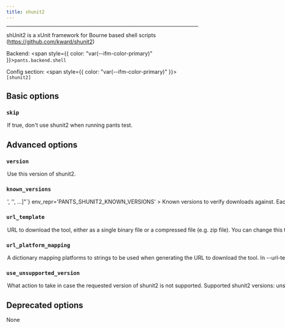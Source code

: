 ```yaml
---
title: shunit2
---
```



---

shUnit2 is a xUnit framework for Bourne based shell scripts (https://github.com/kward/shunit2)

Backend: <span style={{ color: "var(--ifm-color-primary)" }}>`pants.backend.shell`</span>

Config section: <span style={{ color: "var(--ifm-color-primary)" }}>`[shunit2]`</span>

## Basic options

<span className={styles.options}>

### `skip`

<Option
  cli_repr='--[no-]shunit2-skip'
  env_repr='PANTS_SHUNIT2_SKIP'
  default_repr='False'
>
  

If true, don't use shunit2 when running `pants test`.

</Option>


## Advanced options

### `version`

<Option
  cli_repr='--shunit2-version=<str>'
  env_repr='PANTS_SHUNIT2_VERSION'
  default_repr='b9102bb763cc603b3115ed30a5648bf950548097'
>
  

Use this version of shunit2.

</Option>


### `known_versions`

<Option
  cli_repr={`--shunit2-known-versions="['<str>', '<str>', ...]"`}
  env_repr='PANTS_SHUNIT2_KNOWN_VERSIONS'
>
  

Known versions to verify downloads against.

Each element is a pipe-separated string of `version|platform|sha256|length`, where\:

- `version` is the version string
- `platform` is one of `[linux_arm64,linux_x86_64,macos_arm64,macos_x86_64]`
- `sha256` is the 64-character hex representation of the expected sha256
digest of the download file, as emitted by `shasum -a 256`
- `length` is the expected length of the download file in bytes, as emitted by
`wc -c`

E.g., `3.1.2|macos_x86_64|6d0f18cd84b918c7b3edd0203e75569e0c7caecb1367bbbe409b44e28514f5be|42813`.

Values are space-stripped, so pipes can be indented for readability if necessary.

</Option>


### `url_template`

<Option
  cli_repr='--shunit2-url-template=<str>'
  env_repr='PANTS_SHUNIT2_URL_TEMPLATE'
  default_repr='https://raw.githubusercontent.com/kward/shunit2/{version}/shunit2'
>
  

URL to download the tool, either as a single binary file or a compressed file (e.g. zip file). You can change this to point to your own hosted file, e.g. to work with proxies or for access via the filesystem through a `file\:$abspath` URL (e.g. `file\:/this/is/absolute`, possibly by [templating the buildroot in a config file](\<[Options](doc\:options#config-file-entries)>)).

Use `\{version}` to have the value from `--version` substituted, and `\{platform}` to have a value from `--url-platform-mapping` substituted in, depending on the current platform. For example, https\://github.com/.../protoc-\{version}-\{platform}.zip.

</Option>


### `url_platform_mapping`

<Option
  cli_repr={`--shunit2-url-platform-mapping="{'key1': val1, 'key2': val2, ...}"`}
  env_repr='PANTS_SHUNIT2_URL_PLATFORM_MAPPING'
  default_repr='{}'
>
  

A dictionary mapping platforms to strings to be used when generating the URL to download the tool.

In `--url-template`, anytime the `\{platform}` string is used, Pants will determine the current platform, and substitute `\{platform}` with the respective value from your dictionary.

For example, if you define `\{"macos_x86_64"\: "apple-darwin", "linux_x86_64"\: "unknown-linux"}`, and run Pants on Linux with an intel architecture, then `\{platform}` will be substituted in the `--url-template` option with `unknown-linux`.

</Option>


### `use_unsupported_version`

<Option
  cli_repr='--shunit2-use-unsupported-version=<UnsupportedVersionUsage>'
  env_repr='PANTS_SHUNIT2_USE_UNSUPPORTED_VERSION'
  one_of='error, warning'
  default_repr='error'
>
  

What action to take in case the requested version of shunit2 is not supported.

Supported shunit2 versions\: unspecified

</Option>


## Deprecated options

None

</span>